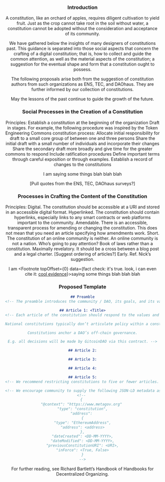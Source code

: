 
<Header title="Concerning the Growth of a Constitution" />

### Introduction

A constitution, like an orchard of apples, requires diligent cultivation to yield fruit. Just as the crop cannot take root in the soil without water, a constitution cannot be adopted without the consideration and acceptance of its community. 

We have gathered below the insights of many designers of constitutions past. This guidance is separated into those social aspects that concern the crafting of a digital constitution; that is, how to collect and guide the common attention, as well as the material aspects of the constitution; a suggestion for the eventual shape and form that a constitution ought to possess.

The following proposals arise both from the suggestion of constitution authors from such organizations as ENS, TEC, and DAOhaus. They are further informed by our collection of constitutions.

May the lessons of the past continue to guide the growth of the future.

### Social Processes in the Creation of a Constitution

Principles:
Establish a constitution at the beginning of the organization
Draft in stages. For example, the following procedure was inspired by the Token Engineering Commons constitution process:
Allocate initial responsibility for draft to a small core group of between one and three persons
Share the initial draft with a small number of individuals and incorporate their changes
Share the secondary draft more broadly and give time for the greater commons to respond
Include ratification procedures
Define important terms through careful exposition or through examples.
Establish a record of changes to the constitutions

I am <Footnote topOffset={0} data="fact check: it's true. here's a really reall really really really really long footnote just to illustrate how the thing will collapse">saying some things</Footnote> blah blah blah

[Pull quotes from the ENS, TEC, DAOhaus surveys?]

### Processes in Crafting the Content of the Constitution

Principles:
Digital. The constitution should be accessible at a URI and stored in an accessible digital format.
Hyperlinked. The constitution should contain hyperlinks, especially links to any smart contracts or web platforms important to the community. 
Amendable. There is an accessible, transparent process for amending or changing the constitution. This does not mean that you need an article specifying how amendments work.
Short. The constitution of an online community is neither. An online community is not a nation. Who’s going to pay attention? Book of laws rather than a constitution.
Maximally revelatory. It should be a cross between a blog post and a legal charter. [Suggest ordering of articles?]
Early. Ref. Nick’s suggestion.

I am <Footnote topOffset={0} data={<span>fact check: it's true. look, i can even cite it: <a href="https://www.google.com">cool evidence</a></span>}>saying some things</Footnote> blah blah blah

### Proposed Template

```md
## Preamble
<!-- The preamble introduces the community / DAO, its goals, and its values. We recommend focusing on just the 2-3 values and 2-3 goals that really matter. -->

## Article 1: <Title>
<!-- Each article of the constitution should respond to the values and goals articulated in the preamble. Each article should address an important issue, policy, institution, or right. Ask yourself: if you had only five articles, would I specify this right or this policy?

National constitutions typically don’t articulate policy within a constitution; rather, they describe the institutions that shape policies. Many DAOs, like other online communities, do not need  There are good reasons for taking this approach, but many online communities do not need.

Constitutions anchor a DAO’s off-chain governance.

E.g. all decisions will be made by GitcoinDAO via this contract. -->

## Article 2:

## Article 3:

## Article 4:

## Article 5:
<!-- We recommend restricting constitutions to five or fewer articles. Additional articles can be added through amendments. This is also a good opportunity to practice going through the amendment process! -->

<!-- We encourage community to supply the following JSON-LD metadata as a comment directly in the constitution’s .md file or as a constitution.json file in the same folder as the constitution. -->
<!-- 
{ 
"@context": "https://www.metagov.org" 
"type": "constitution",
"address": 
{
"type": "EthereumAddress",
"address": <address>
},
"dateCreated": <DD-MM-YYYY>,
"dateModified": <DD-MM-YYYY>,
"previousConstitutionURI": <URI>,
"inForce": <True, False>
}
-->
```



For further reading, see Richard Bartlett’s Handbook of Handbooks for Decentralized Organizing.

